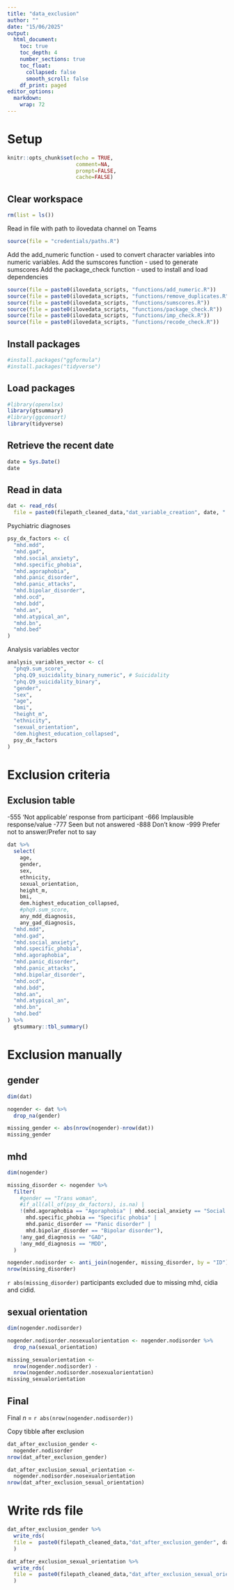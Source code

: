 ```yaml
---
title: "data_exclusion"
author: ""
date: "15/06/2025"
output:
  html_document:
    toc: true
    toc_depth: 4
    number_sections: true
    toc_float:
      collapsed: false
      smooth_scroll: false
    df_print: paged
editor_options: 
  markdown: 
    wrap: 72
---
```


# Setup

```r
knitr::opts_chunk$set(echo = TRUE,
                      comment=NA,
                      prompt=FALSE,
                      cache=FALSE)
```

## Clear workspace

```r
rm(list = ls())
```


Read in file with path to ilovedata channel on Teams
```r
source(file = "credentials/paths.R")
```


Add the add_numeric function - used to convert character variables into numeric variables.
Add the sumscores function - used to generate sumscores
Add the package_check function - used to install and load dependencies
```r
source(file = paste0(ilovedata_scripts, "functions/add_numeric.R"))
source(file = paste0(ilovedata_scripts, "functions/remove_duplicates.R"))
source(file = paste0(ilovedata_scripts, "functions/sumscores.R"))
source(file = paste0(ilovedata_scripts, "functions/package_check.R"))
source(file = paste0(ilovedata_scripts, "functions/imp_check.R"))
source(file = paste0(ilovedata_scripts, "functions/recode_check.R"))
```


## Install packages

```r
#install.packages("ggformula")
#install.packages("tidyverse")
```

## Load packages

```r
#library(openxlsx)
library(gtsummary)
#library(ggconsort)
library(tidyverse)
```

## Retrieve the recent date

```r
date = Sys.Date()
date
```

## Read in data

```r
dat <- read_rds(
  file = paste0(filepath_cleaned_data,"dat_variable_creation", date, ".rds"))
```


Psychiatric diagnoses
```r
psy_dx_factors <- c(
  "mhd.mdd",
  "mhd.gad",
  "mhd.social_anxiety",
  "mhd.specific_phobia",
  "mhd.agoraphobia",
  "mhd.panic_disorder",
  "mhd.panic_attacks",
  "mhd.bipolar_disorder",
  "mhd.ocd",
  "mhd.bdd",
  "mhd.an",
  "mhd.atypical_an",
  "mhd.bn",
  "mhd.bed"
)
```

Analysis variables vector

```r
analysis_variables_vector <- c(
  "phq9.sum_score", 
  "phq.Q9_suicidality_binary_numeric", # Suicidality
  "phq.Q9_suicidality_binary",
  "gender",
  "sex",
  "age",
  "bmi",
  "height_m",
  "ethnicity",
  "sexual_orientation",
  "dem.highest_education_collapsed",
  psy_dx_factors
)
```


# Exclusion criteria

## Exclusion table

-555 'Not applicable' response from participant
-666 Implausible response/value
-777 Seen but not answered
-888 Don't know
-999 Prefer not to answer/Prefer not to say

```r
dat %>%
  select(
    age,
    gender,
    sex,
    ethnicity,
    sexual_orientation,
    height_m,
    bmi,
    dem.highest_education_collapsed,
    #phq9.sum_score,
    any_mdd_diagnosis,
    any_gad_diagnosis,
  "mhd.mdd",
  "mhd.gad",
  "mhd.social_anxiety",
  "mhd.specific_phobia",
  "mhd.agoraphobia",
  "mhd.panic_disorder",
  "mhd.panic_attacks",
  "mhd.bipolar_disorder",
  "mhd.ocd",
  "mhd.bdd",
  "mhd.an",
  "mhd.atypical_an",
  "mhd.bn",
  "mhd.bed"
) %>%
  gtsummary::tbl_summary()
```


# Exclusion manually

## gender

```r
dim(dat)

nogender <- dat %>%
  drop_na(gender)

missing_gender <- abs(nrow(nogender)-nrow(dat))
missing_gender
```

## mhd


```r
dim(nogender)

missing_disorder <- nogender %>%
  filter(
    #gender == "Trans woman",
    #if_all(all_of(psy_dx_factors), is.na) | 
    !(mhd.agoraphobia == "Agoraphobia" | mhd.social_anxiety == "Social anxiety" |
      mhd.specific_phobia == "Specific phobia" |
      mhd.panic_disorder == "Panic disorder" |
      mhd.bipolar_disorder == "Bipolar disorder"),
    !any_gad_diagnosis == "GAD",
    !any_mdd_diagnosis == "MDD",
  )

nogender.nodisorder <- anti_join(nogender, missing_disorder, by = "ID")
nrow(missing_disorder)
```
`r abs(missing_disorder)` participants excluded due to missing mhd, cidia and cidid.


## sexual orientation


```r
dim(nogender.nodisorder)

nogender.nodisorder.nosexualorientation <- nogender.nodisorder %>%
  drop_na(sexual_orientation)

missing_sexualorientation <- 
  nrow(nogender.nodisorder) - 
  nrow(nogender.nodisorder.nosexualorientation)
missing_sexualorientation
```


## Final

Final *n* = `r abs(nrow(nogender.nodisorder))`

Copy tibble after exclusion

```r
dat_after_exclusion_gender <- 
  nogender.nodisorder
nrow(dat_after_exclusion_gender)
```
```r
dat_after_exclusion_sexual_orientation <- 
  nogender.nodisorder.nosexualorientation
nrow(dat_after_exclusion_sexual_orientation)
```

# Write rds file

```r
dat_after_exclusion_gender %>%
  write_rds(
  file =  paste0(filepath_cleaned_data,"dat_after_exclusion_gender", date, ".rds")
  )
```

```r
dat_after_exclusion_sexual_orientation %>%
  write_rds(
  file =  paste0(filepath_cleaned_data,"dat_after_exclusion_sexual_orientation", date, ".rds")
  )
```
